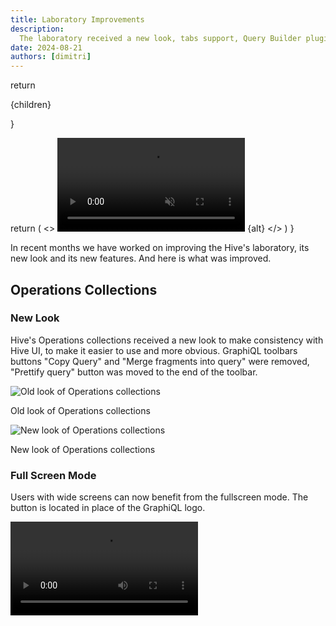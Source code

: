 ```yaml
---
title: Laboratory Improvements
description:
  The laboratory received a new look, tabs support, Query Builder plugin and uses GraphiQL v4 alpha.
date: 2024-08-21
authors: [dimitri]
---
```



  return <p className="text-center text-sm italic">{children}</p>
}

  return (
    <>
      <video autoPlay="autoplay" loop muted playsInline>
        <source src={src} type="video/mp4" />
        Your browser does not support the video tag.
      </video>
      <Caption>{alt}</Caption>
    </>
  )
}

In recent months we have worked on improving the Hive's laboratory, its new look and its new
features. And here is what was improved.

## Operations Collections

### New Look

Hive's Operations collections received a new look to make consistency with Hive UI, to make it
easier to use and more obvious. GraphiQL toolbars buttons "Copy Query" and "Merge fragments into
query" were removed, "Prettify query" button was moved to the end of the toolbar.

![Old look of Operations collections](./operations-collections-plugin-old.png)

<Caption>Old look of Operations collections</Caption>

![New look of Operations collections](./operations-collections-plugin-new.png)

<Caption>New look of Operations collections</Caption>

### Full Screen Mode

Users with wide screens can now benefit from the fullscreen mode. The button is located in place of
the GraphiQL logo.

<Video src={fullScreenMode} alt="Full screen mode demo" />

### Tabs Support

Laboratory now supports multiple tabs, you can test as many queries as needed at the same time.
There is no longer a requirement to mandatory save the query in one of the collections, you can have
a draft query which will be stored in local storage.

<Video src={newTabs} alt="Tabs demo" />

The UI of the tabs is inspired by the functionality of Google Chrome tabs, tabs will be shown even
if there is only a single tab as per Chrome tabs UX.

And for comparison, below is how current GraphiQL tabs look like:

<Video src={oldTabs} alt="Current GraphiQL tabs demo" />

## Query Builder

The laboratory now also has a query builder, which you can use to explore schema and easily
construct GraphQL queries.

<Video src={queryBuilder} alt="Query builder demo" />

## GraphiQL v4 Alpha

All the improvements are part of our ongoing work on contributing and improving
[GraphiQL](https://github.com/graphql/graphiql). We cut the next major v4 alpha release of GraphiQL,
which includes a new tabs look.
